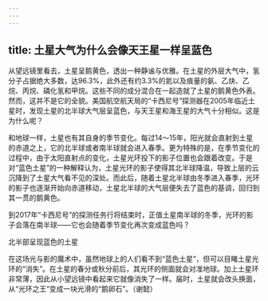 ```yaml
---
---
---
```

title: 土星大气为什么会像天王星一样呈蓝色
---




从望远镜里看去，土星呈鹅黄色，透出一种静谧与优雅。在土星的外层大气中，氢分子占据绝大多数，达96.3%，此外还有约3.3%的氦以及痕量的氨、乙炔、乙烷、丙烷、磷化氢和甲烷。这些不同的成分混合在一起造就了土星的鹅黄色外表。然而，这并不是它的全貌。美国航空航天局的“卡西尼号”探测器在2005年临近土星时，发现土星的北半球大气层呈蓝色，与天王星和海王星的大气十分相似。这是为什么呢？

和地球一样，土星也有其自身的季节变化。每过14～15年，阳光就会直射到土星的赤道之上，它的北半球或者南半球就会进入春季。更为特殊的是，在季节变化的过程中，由于太阳直射点的变化，土星光环投下的影子位置也会跟着改变。于是对“蓝色土星”的一种解释认为，土星光环的影子使得其北半球降温，导致上层的云沉降到了土星大气看不见的深处。而此后，随着土星北半球由冬季进入春季，光环的影子也逐渐开始向赤道移动，土星北半球的大气层便失去了蓝色的基调，回归到其一贯的鹅黄色。

到2017年“卡西尼号”的探测任务行将结束时，正值土星南半球的冬季，光环的影子会落在南半球——它也会随着季节变化再次变成蓝色吗？

北半部呈现蓝色的土星



在这场光与影的魔术中，虽然地球上的人们看不到“蓝色土星”，但可以目睹土星光环的“消失”。在土星的春分或秋分前后，其光环的侧面就会对准地球。加上土星环非常薄，因此从小望远镜中看起来它就像消失了一样。届时，土星就会改头换面，从“光环之王”变成一块光滑的“鹅卵石”。（谢懿）